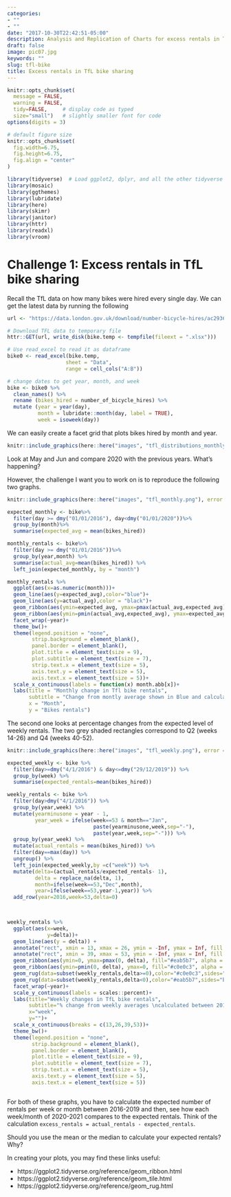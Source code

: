 ```yaml
---
categories:
- ""
- ""
date: "2017-10-30T22:42:51-05:00"
description: Analysis and Replication of Charts for excess rentals in TfL bike sharing
draft: false
image: pic07.jpg
keywords: ""
slug: tfl-bike
title: Excess rentals in TfL bike sharing
---
```



```r
knitr::opts_chunk$set(
  message = FALSE, 
  warning = FALSE, 
  tidy=FALSE,     # display code as typed
  size="small")   # slightly smaller font for code
options(digits = 3)

# default figure size
knitr::opts_chunk$set(
  fig.width=6.75, 
  fig.height=6.75,
  fig.align = "center"
)
```

```r
library(tidyverse)  # Load ggplot2, dplyr, and all the other tidyverse packages
library(mosaic)
library(ggthemes)
library(lubridate)
library(here)
library(skimr)
library(janitor)
library(httr)
library(readxl)
library(vroom)
```


# Challenge 1: Excess rentals in TfL bike sharing

Recall the TfL data on how many bikes were hired every single day. We can get the latest data by running the following

```r
url <- "https://data.london.gov.uk/download/number-bicycle-hires/ac29363e-e0cb-47cc-a97a-e216d900a6b0/tfl-daily-cycle-hires.xlsx"

# Download TFL data to temporary file
httr::GET(url, write_disk(bike.temp <- tempfile(fileext = ".xlsx")))

# Use read_excel to read it as dataframe
bike0 <- read_excel(bike.temp,
                   sheet = "Data",
                   range = cell_cols("A:B"))

# change dates to get year, month, and week
bike <- bike0 %>% 
  clean_names() %>% 
  rename (bikes_hired = number_of_bicycle_hires) %>% 
  mutate (year = year(day),
          month = lubridate::month(day, label = TRUE),
          week = isoweek(day))
```



We can easily create a facet grid that plots bikes hired by month and year.

```r
knitr::include_graphics(here::here("images", "tfl_distributions_monthly.png"), error = FALSE)
```

Look at May and Jun and compare 2020 with the previous years. What's happening?

However, the challenge I want you to work on is to reproduce the following two graphs.

```r
knitr::include_graphics(here::here("images", "tfl_monthly.png"), error = FALSE)
```


```r

expected_monthly <- bike%>%
  filter(day >= dmy("01/01/2016"), day<dmy("01/01/2020"))%>%
  group_by(month)%>%
  summarise(expected_avg = mean(bikes_hired))

monthly_rentals <- bike%>%
  filter(day >= dmy("01/01/2016"))%>%
  group_by(year,month) %>% 
  summarise(actual_avg=mean(bikes_hired)) %>% 
  left_join(expected_monthly, by = "month")

monthly_rentals %>% 
  ggplot(aes(x=as.numeric(month)))+
  geom_line(aes(y=expected_avg),color="blue")+
  geom_line(aes(y=actual_avg),color = "black")+
  geom_ribbon(aes(ymin=expected_avg, ymax=pmax(actual_avg,expected_avg)),fill="springgreen1", alpha = 0.3) +
  geom_ribbon(aes(ymin=pmin(actual_avg,expected_avg), ymax=expected_avg), fill="tomato", alpha = 0.3)+
  facet_wrap(~year)+
  theme_bw()+
  theme(legend.position = "none",
        strip.background = element_blank(),
        panel.border = element_blank(),
        plot.title = element_text(size = 9),
        plot.subtitle = element_text(size = 7),
        strip.text.x = element_text(size = 5),
        axis.text.y = element_text(size = 5),
        axis.text.x = element_text(size = 5))+
  scale_x_continuous(labels = function(x) month.abb[x])+
  labs(title = "Monthly change in Tfl bike rentals",
       subtitle = "Change from montly average shown in Blue and calculated between 2016-2019",
       x = "Month",
       y = "Bikes rentals")

```



The second one looks at percentage changes from the expected level of weekly rentals. The two grey shaded rectangles correspond to Q2 (weeks 14-26) and Q4 (weeks 40-52).

```r
knitr::include_graphics(here::here("images", "tfl_weekly.png"), error = FALSE)
```

```r

expected_weekly <- bike %>% 
  filter(day>=dmy("4/1/2016") & day<=dmy("29/12/2019")) %>% 
  group_by(week) %>% 
  summarise(expected_rentals=mean(bikes_hired))

weekly_rentals <- bike %>% 
  filter(day>dmy("4/1/2016")) %>% 
  group_by(year,week) %>%
  mutate(yearminusone = year - 1,
         year_week = ifelse(week==53 & month=="Jan",
                            paste(yearminusone,week,sep="-"),
                            paste(year,week,sep="-"))) %>%
  group_by(year_week) %>%
  mutate(actual_rentals = mean(bikes_hired)) %>% 
  filter(day==max(day)) %>%
  ungroup() %>%
  left_join(expected_weekly,by =c("week")) %>% 
  mutate(delta=(actual_rentals/expected_rentals- 1),
         delta = replace_na(delta, 1),
         month=ifelse(week==53,"Dec",month),
         year=ifelse(week==53,year-1,year)) %>% 
  add_row(year=2016,week=53,delta=0)

           

weekly_rentals %>% 
  ggplot(aes(x=week,
             y=delta))+
  geom_line(aes(y = delta)) +
  annotate("rect", xmin = 13, xmax = 26, ymin = -Inf, ymax = Inf, fill = "grey", alpha = 0.3)+
  annotate("rect", xmin = 39, xmax = 53, ymin = -Inf, ymax = Inf, fill = "grey", alpha = 0.3)+
  geom_ribbon(aes(ymin=0, ymax=pmax(0, delta), fill="#eab5b7", alpha = 0.3)) +
  geom_ribbon(aes(ymin=pmin(0, delta), ymax=0, fill="#c0e0c3", alpha = 0.3))+
  geom_rug(data=subset(weekly_rentals,delta>=0),color="#c0e0c3",sides="b")+
  geom_rug(data=subset(weekly_rentals,delta<0),color="#eab5b7",sides="b")+
  facet_wrap(~year)+
  scale_y_continuous(labels = scales::percent)+
  labs(title="Weekly changes in TfL bike rentals",
       subtitle="% change from weekly averages \ncalculated between 2016-2019",
       x="week",
       y="")+
  scale_x_continuous(breaks = c(13,26,39,53))+
  theme_bw()+
  theme(legend.position = "none",
        strip.background = element_blank(),
        panel.border = element_blank(),
        plot.title = element_text(size = 9),
        plot.subtitle = element_text(size = 7),
        strip.text.x = element_text(size = 5),
        axis.text.y = element_text(size = 5),
        axis.text.x = element_text(size = 5))



```


For both of these graphs, you have to calculate the expected number of rentals per week or month between 2016-2019 and then, see how each week/month of 2020-2021 compares to the expected rentals. Think of the calculation `excess_rentals = actual_rentals - expected_rentals`. 

Should you use the mean or the median to calculate your expected rentals? Why?

In creating your plots, you may find these links useful:

- https://ggplot2.tidyverse.org/reference/geom_ribbon.html
- https://ggplot2.tidyverse.org/reference/geom_tile.html 
- https://ggplot2.tidyverse.org/reference/geom_rug.html